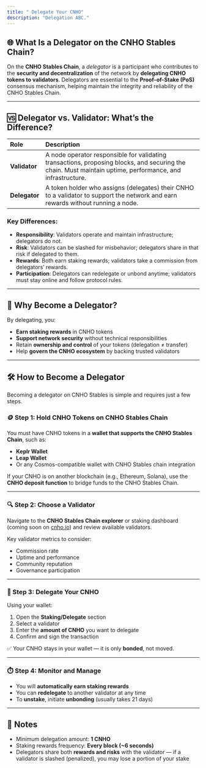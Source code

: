 ```yaml
---
title: " Delegate Your CNHO"
description: "Delegation ABC."
---
```


## 🌐 What Is a Delegator on the CNHO Stables Chain?

On the **CNHO Stables Chain**, a _delegator_ is a participant who contributes to the **security and decentralization** of the network by **delegating CNHO tokens to validators**. Delegators are essential to the **Proof-of-Stake (PoS)** consensus mechanism, helping maintain the integrity and reliability of the CNHO Stables Chain.

---

## 🆚 Delegator vs. Validator: What’s the Difference?

| Role          | Description                                                                                                                                               |
| :------------ | :-------------------------------------------------------------------------------------------------------------------------------------------------------- |
| **Validator** | A node operator responsible for validating transactions, proposing blocks, and securing the chain. Must maintain uptime, performance, and infrastructure. |
| **Delegator** | A token holder who assigns (delegates) their CNHO to a validator to support the network and earn rewards without running a node.                          |

### Key Differences:

- **Responsibility**: Validators operate and maintain infrastructure; delegators do not.
- **Risk**: Validators can be slashed for misbehavior; delegators share in that risk if delegated to them.
- **Rewards**: Both earn staking rewards; validators take a commission from delegators’ rewards.
- **Participation**: Delegators can redelegate or unbond anytime; validators must stay online and follow protocol rules.

---

## 🧠 Why Become a Delegator?

By delegating, you:

- **Earn staking rewards** in CNHO tokens
- **Support network security** without technical responsibilities
- Retain **ownership and control** of your tokens (delegation ≠ transfer)
- Help **govern the CNHO ecosystem** by backing trusted validators

---

## 🛠️ How to Become a Delegator

Becoming a delegator on CNHO Stables is simple and requires just a few steps.

### 🪙 Step 1: Hold CNHO Tokens on CNHO Stables Chain

You must have CNHO tokens in a **wallet that supports the CNHO Stables Chain**, such as:

- **Keplr Wallet**
- **Leap Wallet**
- Or any Cosmos-compatible wallet with CNHO Stables chain integration

If your CNHO is on another blockchain (e.g., Ethereum, Solana), use the **CNHO deposit function** to bridge funds to the CNHO Stables Chain.

---

### 🔍 Step 2: Choose a Validator

Navigate to the **CNHO Stables Chain explorer** or staking dashboard (coming soon on [cnho.io](http://cnho.io)) and review available validators.

Key validator metrics to consider:

- Commission rate
- Uptime and performance
- Community reputation
- Governance participation

---

### 🔐 Step 3: Delegate Your CNHO

Using your wallet:

1. Open the **Staking/Delegate** section
2. Select a validator
3. Enter the **amount of CNHO** you want to delegate
4. Confirm and sign the transaction

✅ Your CNHO stays in your wallet — it is only **bonded**, not moved.

---

### ⏱️ Step 4: Monitor and Manage

- You will **automatically earn staking rewards**
- You can **redelegate** to another validator at any time
- To **unstake**, initiate **unbonding** (usually takes 21 days)

---

## 🧾 Notes

- Minimum delegation amount: **1 CNHO**
- Staking rewards frequency: **Every block (~6 seconds)**
- Delegators share both **rewards and risks** with the validator — if a validator is slashed (penalized), you may lose a portion of your stake